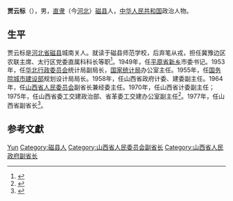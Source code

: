 '''贾云标'''（{{bd|1912年|12月16日|2009年|9月5日}}），男，[[直隶|直隶]]（今[[河北|河北]]）[[磁县|磁县]]人，[[中华人民共和国|中华人民共和国]]政治人物。

== 生平 ==
贾云标是[[河北省|河北省]][[磁县|磁县]]城南关人。就读于磁县师范学校，后弃笔从戎，担任冀豫边区农联主席、太行区党委直属科科长等职<ref>{{cite news|title=太行红色篆刻第一人|url=http://mil.news.sina.com.cn/2005-08-12/0558312606.html|accessdate=2013-12-31|newspaper=新浪网|archive-date=2019-08-28|archive-url=https://web.archive.org/web/20190828210238/http://mil.news.sina.com.cn/2005-08-12/0558312606.html|dead-url=no}}</ref>。1949年，任[[平原省|平原省]][[新乡|新乡]]市委书记。1953年，任[[华北行政委员会|华北行政委员会]]统计局副局长，[[国家统计局|国家统计局]]办公室主任。1955年，任[[中华人民共和国国务院|国务院]][[城市建设部|城市建设部]]规划设计局局长。1958年，任山西省政府计委、建委副主任。1964年，任[[山西省人民委员会|山西省人民委员会]]副省长兼经委主任。1970年，任山西省计委副主任；1975年，任山西省委工交建政治部、省革委工交建办公室副主任<ref>{{cite book|author=山西省地方志编纂委员会|title=山西通志: 军事工业志|publisher=中华书局|pages=418页}}</ref>。1977年，任山西省副省长<ref>{{cite news|title=贾云标同志逝世|url=http://news.daynews.com.cn/sxxw/831414.html|accessdate=2013-12-31|newspaper=山西新闻网|deadurl=yes|archiveurl=https://web.archive.org/web/20090915184307/http://news.daynews.com.cn/sxxw/831414.html|archivedate=2009-09-15}}</ref>。

== 参考文獻 ==
{{reflist}}

{{中国政治人物小作品}}
{{中华人民共和国新乡市正职领导人}}

{{Authority control}}
{{DEFAULTSORT:Jia贾}}
[[Category:贾姓|Yun]]
[[Category:磁县人|Category:磁县人]]
[[Category:山西省人民委员会副省长|Category:山西省人民委员会副省长]]
[[Category:山西省人民政府副省长|Category:山西省人民政府副省长]]